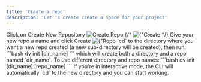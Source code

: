 ```yaml
---
title: 'Create a repo'
description: 'Let''s create create a space for your project'
---
```



<Tabs>
  <Tab title="Web UI">
    <Steps>
        <Step title="Create a repo">
            Click on Create New Repository
            <img src="/images/create-repo.jpg" alt="Create Repo" style={{width: '90%', borderRadius: '1.5rem', border: '.3rem solid #555', boxShadow: '0 0 1rem #888' }} />
            {/* <Image src={"/images/create-repo.jpg"} alt={"Create Repo"} /> */}
        </Step>
        <Step title="Name the repo">
            Give your new repo a name and click Create
            <Image src={"/images/repo-name.jpg"} alt={"Repo Name"} />
        </Step>
    </Steps>
  </Tab>
  <Tab title="CLI">
    <DvShellHowTo />
    `cd` to the directory where you want a new repo created (a new sub-directory will be created), then run:
      ```bash
      dv init [dir_name]
      ```
      which will create both a directory and a repo named `dir_name`. To use different directory and repo names:
      ```bash
      dv init [dir_name] [repo_name]
      ```
      If you're in interactive mode, the CLI will automatically `cd` to the new directory and you can start working.
  </Tab>
</Tabs>